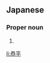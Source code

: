 ==Japanese==
{{ja-kanjitab|きょう|へい|yomi=o}}

===Proper noun===
{{ja-pos|proper|きょうへい}}

# {{given name|male|lang=ja|sort=きょうへい}}

[[li:恭平]]